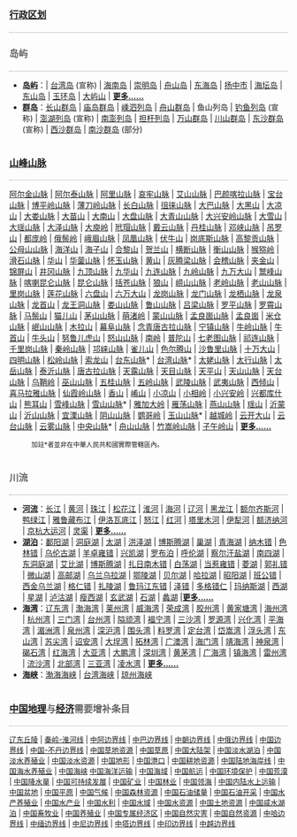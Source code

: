 <div style="border-bottom: 1px dotted #888888; font-weight: bold; padding: 0.5em 0 0.17em 0em; font-size: 120%; font-weight: bold; color: #666; background-color: transparent;">[[中华人民共和国行政区划|行政区划]]</div>
{{中华人民共和国省级行政区|state=expanded}}

<div style="border-bottom: 1px dotted #888888; font-weight: bold; padding: 0.5em 0 0.17em 0em; font-size: 120%; font-weight: bold; color: #666; background-color: transparent;">岛屿</div>
*'''[[中国岛屿|岛屿]]'''：| [[台湾岛|台湾岛]] (宣称) | [[海南岛|海南岛]] | [[崇明岛|崇明岛]] | [[舟山岛|舟山岛]] | [[东海岛|东海岛]] | [[扬中市|扬中市]] | [[海坛岛|海坛岛]] | [[东山岛|东山岛]] | [[玉环岛|玉环岛]] | [[大屿山|大屿山]]  | '''[[:Category:中国岛屿|更多……]]'''
*'''[[群岛|群岛]]'''：[[长山群岛|长山群岛]] | [[庙岛群岛|庙岛群岛]] | [[嵊泗列岛|嵊泗列岛]] | [[舟山群岛|舟山群岛]] | 鱼山列岛 | [[钓鱼列岛|钓鱼列岛]] (宣称) | [[澎湖列岛|澎湖列岛]] (宣称) | [[南澎列岛|南澎列岛]] | [[担杆列岛|担杆列岛]] | [[万山群岛|万山群岛]] | [[川山群岛|川山群岛]] | [[东沙群岛|东沙群岛]] (宣称) | [[西沙群岛|西沙群岛]] | [[南沙群岛|南沙群岛]] (部分)

<div style="border-bottom: 1px dotted #888888; font-weight: bold; padding: 0.5em 0 0.17em 0em; font-size: 120%; font-weight: bold; color: #666; background-color: transparent;">[[中国山脉|山峰山脉]]</div>
[[阿尔金山脉|阿尔金山脉]] | [[阿尔泰山脉|阿尔泰山脉]] | [[阿里山脉|阿里山脉]] | [[哀牢山脉|哀牢山脉]] | [[艾山山脉|艾山山脉]] | [[巴颜喀拉山脉|巴颜喀拉山脉]] | [[宝台山脉|宝台山脉]] | [[博平岭山脉|博平岭山脉]] | [[薄刀岭山脉|薄刀岭山脉]] | [[长白山脉|长白山脉]] | [[徂徕山脉|徂徕山脉]] | [[大巴山脉|大巴山脉]] | [[大黑山|大黑山]] | [[大凉山|大凉山]] | [[大娄山脉|大娄山脉]] | [[大苗山|大苗山]] | [[大南山|大南山]] | [[大盘山脉|大盘山脉]] | [[大青山山脉|大青山山脉]] | [[大兴安岭山脉|大兴安岭山脉]] | [[大雪山|大雪山]] | [[大瑶山脉|大瑶山脉]] | [[大泽山脉|大泽山脉]] | [[大庾岭|大庾岭]] | [[玳瑁山脉|玳瑁山脉]] | [[戴云山脉|戴云山脉]] | [[丹桂山脉|丹桂山脉]] | [[邓峡山脉|邓峡山脉]] | [[吊罗山|吊罗山]] | [[都庞岭|都庞岭]] | [[俄鬃岭|俄鬃岭]] | [[峨眉山脉|峨眉山脉]] | [[凤凰山脉|凤凰山脉]] | [[伏牛山|伏牛山]] | [[岗底斯山脉|岗底斯山脉]] | [[高黎贡山脉|高黎贡山脉]] | [[公母山山脉|公母山山脉]] | [[海洋山|海洋山]] | [[海子山|海子山]] | [[合黎山|合黎山]] | [[贺兰山|贺兰山]] | [[横断山脉|横断山脉]] | [[衡山山脉|衡山山脉]] | [[猴猕岭|猴猕岭]] | [[滑石山脉|滑石山脉]] | [[华山|华山]] | [[华蓥山脉|华蓥山脉]] | [[怀玉山脉|怀玉山脉]] | [[黄山|黄山]] | [[灰腾梁山脉|灰腾梁山脉]] | [[会稽山脉|会稽山脉]] | [[夹金山|夹金山]] | [[锦屏山|锦屏山]] | [[井冈山脉|井冈山脉]] | [[九顶山脉|九顶山脉]] | [[九华山|九华山]] | [[九连山脉|九连山脉]] | [[九岭山脉|九岭山脉]] | [[九万大山|九万大山]] | [[鹫峰山脉|鹫峰山脉]] | [[喀喇昆仑山脉|喀喇昆仑山脉]] | [[昆仑山脉|昆仑山脉]] | [[括苍山脉|括苍山脉]] | [[狼山|狼山]] | [[崂山山脉|崂山山脉]] | [[老岭山脉|老岭山脉]] | [[老山山脉|老山山脉]] | [[里岗山脉|里岗山脉]] | [[莲花山脉|莲花山脉]] | [[六盘山|六盘山]] | [[六万大山|六万大山]] | [[龙岗山脉|龙岗山脉]] | [[龙门山脉|龙门山脉]] | [[龙栖山脉|龙栖山脉]] | [[龙泉山脉|龙泉山脉]] | [[龙首山|龙首山]] | [[龙王洞山脉|龙王洞山脉]] | [[娄山山脉|娄山山脉]] | [[鲁山山脉|鲁山山脉]] | [[吕梁山脉|吕梁山脉]] | [[罗平山脉|罗平山脉]] | [[罗霄山脉|罗霄山脉]] | [[马鬃山|马鬃山]] | [[猫儿山_(桂林市)|猫儿山]] | [[茅山山脉|茅山山脉]] | [[萌渚岭|萌渚岭]] | [[蒙山山脉|蒙山山脉]] | [[孟良崮山脉|孟良崮山脉]] | [[孟良崮|孟良崮]] | [[米仓山脉|米仓山脉]] | [[岷山山脉|岷山山脉]] | [[木拉山|木拉山]] | [[幕阜山脉|幕阜山脉]] | [[念青唐古拉山脉|念青唐古拉山脉]] | [[宁镇山脉|宁镇山脉]] | [[牛岭山脉|牛岭山脉]] | [[牛首山|牛首山]] | [[牛头山|牛头山]] | [[努鲁儿虎山|努鲁儿虎山]] | [[怒山山脉|怒山山脉]] | [[南岭|南岭]] | [[普陀山|普陀山]] | [[七老图山脉|七老图山脉]] | [[祁连山脉|祁连山脉]] | [[千里岗山脉|千里岗山脉]] | [[秦岭山脉|秦岭山脉]] | [[邛崃山脉|邛崃山脉]] | [[雀儿山|雀儿山]] | [[色尔腾山|色尔腾山]] | [[沙鲁里山脉|沙鲁里山脉]] | [[十万大山|十万大山]] | [[四明山脉|四明山脉]] | [[松岭山脉|松岭山脉]] | [[索龙山|索龙山]] | [[台东山脉|台东山脉]]* | [[台湾山脉|台湾山脉]]* | [[太姥山脉|太姥山脉]] | [[太行山脉|太行山脉]] | [[太岳山脉|太岳山脉]] | [[泰沂山脉|泰沂山脉]] | [[唐古拉山脉|唐古拉山脉]] | [[天露山脉|天露山脉]] | [[天目山脉|天目山脉]] | [[天平山|天平山]] | [[天山山脉|天山山脉]] | [[天台山脉|天台山脉]] | [[乌鞘岭|乌鞘岭]] | [[巫山山脉|巫山山脉]] | [[五桂山脉|五桂山脉]] | [[五岭山脉|五岭山脉]] | [[武陵山脉|武陵山脉]] | [[武夷山脉|武夷山脉]] | [[西倾山|西倾山]] | [[喜马拉雅山脉|喜马拉雅山脉]] | [[仙霞岭山脉|仙霞岭山脉]] | [[香山_(寧夏)|香山]] | [[崤山|崤山]] | [[小凉山|小凉山]] | [[小相岭|小相岭]] | [[小兴安岭|小兴安岭]] | [[兴都库什山|兴都库什山]] | [[熊耳山|熊耳山]] | [[雪峰山脉|雪峰山脉]] | [[雪山山脉|雪山山脉]]* | [[雅加大岭|雅加大岭]] | [[雁荡山脉|雁荡山脉]] | [[燕山山脉|燕山山脉]] | [[瑶山|瑶山]] | [[沂蒙山|沂蒙山]] | [[沂山山脉|沂山山脉]] | [[宜溧山脉|宜溧山脉]] | [[阴山山脉|阴山山脉]] | [[鹦哥岭|鹦哥岭]] | [[玉山山脉|玉山山脉]]* | [[越城岭|越城岭]] | [[云开大山|云开大山]] | [[云台山脉|云台山脉]] | [[云雾山脉|云雾山脉]] | [[中央山脉|中央山脉]]* | [[舟山山脉|舟山山脉]] | [[竹嵩岭山脉|竹嵩岭山脉]] | [[子午岭山|子午岭山]] | '''[[:Category:中国山脉|更多……]]'''
:<small>加註*者並非在中華人民共和國實際管轄區內。</small>

<div style="border-bottom: 1px dotted #888888; font-weight: bold; padding: 0.5em 0 0.17em 0em; font-size: 120%; font-weight: bold; color: #666; background-color: transparent;">川流</div>
*'''[[中国河流|河流]]'''：[[长江|长江]] | [[黄河|黄河]] | [[珠江|珠江]] | [[松花江|松花江]] | [[淮河|淮河]] | [[海河|海河]] | [[辽河|辽河]] | [[黑龙江|黑龙江]] | [[额尔齐斯河|额尔齐斯河]] | [[鸭绿江|鸭绿江]] | [[雅鲁藏布江|雅鲁藏布江]] | [[伊洛瓦底江|伊洛瓦底江]] | [[怒江|怒江]] | [[红河|红河]] | [[塔里木河|塔里木河]] | [[伊犁河|伊犁河]] | [[额济纳河|额济纳河]] | [[京杭大运河|京杭大运河]] | [[灵渠|灵渠]] | '''[[:Category:中国河流|更多……]]'''
*'''[[中国湖泊|湖泊]]'''：[[鄱阳湖|鄱阳湖]] | [[洞庭湖|洞庭湖]] | [[太湖|太湖]] | [[洪泽湖|洪泽湖]] | [[博斯腾湖|博斯腾湖]] | [[巢湖|巢湖]] | [[青海湖|青海湖]] | [[纳木错|纳木错]] | [[色林错|色林错]] | [[乌伦古湖|乌伦古湖]] | [[羊卓雍错|羊卓雍错]] | [[兴凯湖|兴凯湖]] | [[罗布泊|罗布泊]] | [[呼伦湖|呼伦湖]] | [[察尔汗盐湖|察尔汗盐湖]] | [[南四湖|南四湖]] | [[东洞庭湖|东洞庭湖]] | [[艾比湖|艾比湖]] | [[博斯腾湖|博斯腾湖]] | [[扎日南木错|扎日南木错]] | [[白荡湖|白荡湖]] | [[当惹雍错|当惹雍错]] | [[菱湖|菱湖]] | [[郭礼错|郭礼错]] | [[微山湖|微山湖]] | [[高邮湖|高邮湖]] | [[乌兰乌拉湖|乌兰乌拉湖]] | [[鄂陵湖|鄂陵湖]] | [[贝尔湖|贝尔湖]] | [[哈拉湖|哈拉湖]] | [[昭阳湖|昭阳湖]] | [[班公错|班公错]] | [[西金乌兰湖|西金乌兰湖]] | [[格仁错|格仁错]] | [[扎陵湖|扎陵湖]] | [[鲁玛江东错|鲁玛江东错]] | [[泽错|泽错]] | [[多格错仁|多格错仁]] | [[玛纳斯湖|玛纳斯湖]] | [[西湖|西湖]] | [[星湖|星湖]] | [[泸沽湖|泸沽湖]] | [[瘦西湖|瘦西湖]] | [[玄武湖|玄武湖]] | [[石湖_(苏州)|石湖]] | [[蠡湖|蠡湖]] |'''[[:Category:中国湖泊|更多……]]'''
*'''[[中国海湾|海湾]]'''：[[辽东湾|辽东湾]] | [[渤海湾|渤海湾]] | [[莱州湾|莱州湾]] | [[威海湾|威海湾]] | [[荣成湾|荣成湾]] | [[胶州湾|胶州湾]] | [[黄家塘湾|黄家塘湾]] | [[海州湾|海州湾]] | [[杭州湾|杭州湾]] | [[三门湾|三门湾]] | [[台州湾|台州湾]] | [[隘顽湾|隘顽湾]] | [[福宁湾|福宁湾]] | [[三沙湾|三沙湾]] | [[罗源湾|罗源湾]] | [[兴化湾|兴化湾]] | [[平海湾|平海湾]] | [[湄洲湾|湄洲湾]] | [[泉州湾|泉州湾]] | [[深沪湾|深沪湾]] | [[围头湾|围头湾]] | [[料罗湾|料罗湾]] | [[定台湾|定台湾]] | [[岱嵩湾|岱嵩湾]] | [[浮头湾|浮头湾]] | [[东山湾|东山湾]] | [[苏尖湾|苏尖湾]] | [[诏安湾|诏安湾]] | [[大埕湾|大埕湾]] | [[拓林湾|拓林湾]] | [[广澳湾|广澳湾]] | [[海门湾|海门湾]] | [[靖海湾|靖海湾]] | [[神泉湾|神泉湾]] | [[碣石湾|碣石湾]] | [[红海湾|红海湾]] | [[大亚湾|大亚湾]] | [[大鹏湾|大鹏湾]] | [[深圳湾|深圳湾]] | [[黄茅湾|黄茅湾]] | [[广海湾|广海湾]] | [[镇海湾|镇海湾]] | [[雷州湾|雷州湾]] | [[流沙湾|流沙湾]] | [[北部湾|北部湾]] | [[三亚湾|三亚湾]] | [[凌水湾|凌水湾]] | '''[[:Category:中国海湾|更多……]]'''
*'''[[海峡|海峡]]'''：[[渤海海峡|渤海海峡]] | [[台湾海峡|台湾海峡]] | [[琼州海峡|琼州海峡]]

<div style="border-bottom: 1px dotted #888888; font-weight: bold; padding: 0.5em 0 0.17em 0em; font-size: 120%; font-weight: bold; color: #666; background-color: transparent;">[[中国地理|中国地理]]与[[中国经济|经济]]需要增补条目</div>
<font size="2">[[辽东丘陵|辽东丘陵]] | [[秦岭-淮河线|秦岭-淮河线]] | [[中阿边界线|中阿边界线]] | [[中巴边界线|中巴边界线]] | [[中朝边界线|中朝边界线]] | [[中俄边界线|中俄边界线]] | [[中国边界线|中国边界线]] | [[中国-不丹边界线|中国-不丹边界线]] | [[中国草地资源|中国草地资源]] | [[中国草原|中国草原]] | [[中国大陆架|中国大陆架]] | [[中国淡水湖泊|中国淡水湖泊]] | [[中国淡水养殖业|中国淡水养殖业]] | [[中国淡水资源|中国淡水资源]] | [[中国地形|中国地形]] | [[中国港口|中国港口]] | [[中国耕地资源|中国耕地资源]] | [[中国陆地海岸线|中国陆地海岸线]] | [[中国海水养殖业|中国海水养殖业]] | [[中国海峡|中国海峡]]
[[中国海洋运输|中国海洋运输]] | [[中国海域|中国海域]] | [[中国航运|中国航运]] | [[中国环境保护|中国环境保护]] | [[中国荒漠|中国荒漠]] | [[中国降水量|中国降水量]] | [[中国可持续发展|中国可持续发展]] | [[中国矿业|中国矿业]] | [[中国林业|中国林业]] | [[中国领海|中国领海]] | [[中国内陆水上运输|中国内陆水上运输]] | [[中国盆地|中国盆地]] | [[中国平原|中国平原]] | [[中国气候|中国气候]] | [[中国森林资源|中国森林资源]] | [[中国石油储量|中国石油储量]] | [[中国石油开采|中国石油开采]] | [[中国水产养殖业|中国水产养殖业]] | [[中国水产业|中国水产业]] | [[中国水利|中国水利]] | [[中国水域|中国水域]] | [[中国水资源|中国水资源]] | [[中国土地资源|中国土地资源]] | [[中国咸水湖泊|中国咸水湖泊]] | [[中国畜牧业|中国畜牧业]] | [[中国养殖业|中国养殖业]] | [[中国专属经济区|中国专属经济区]] | [[中国自然灾害|中国自然灾害]] | [[中国自然资源|中国自然资源]] | [[中哈边界线|中哈边界线]] | [[中缅边界线|中缅边界线]] | [[中尼边界线|中尼边界线]] | [[中塔边界线|中塔边界线]] | [[中印边界线|中印边界线]] | [[中越边界线|中越边界线]]</font>